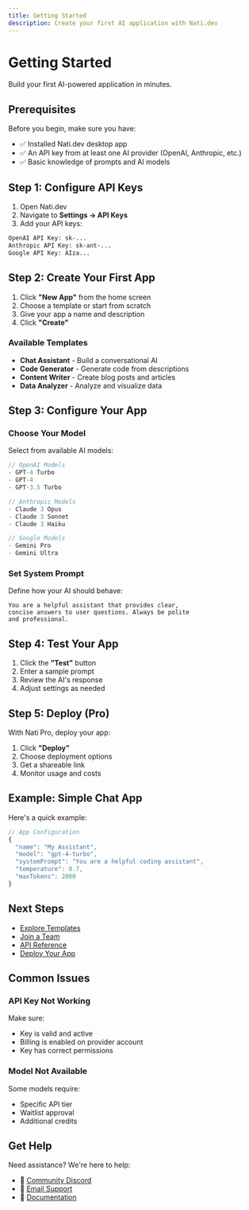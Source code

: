 ```yaml
---
title: Getting Started
description: Create your first AI application with Nati.dev
---
```


# Getting Started

Build your first AI-powered application in minutes.

## Prerequisites

Before you begin, make sure you have:

- ✅ Installed Nati.dev desktop app
- ✅ An API key from at least one AI provider (OpenAI, Anthropic, etc.)
- ✅ Basic knowledge of prompts and AI models

## Step 1: Configure API Keys

1. Open Nati.dev
2. Navigate to **Settings → API Keys**
3. Add your API keys:

```bash
OpenAI API Key: sk-...
Anthropic API Key: sk-ant-...
Google API Key: AIza...
```

## Step 2: Create Your First App

1. Click **"New App"** from the home screen
2. Choose a template or start from scratch
3. Give your app a name and description
4. Click **"Create"**

### Available Templates

- **Chat Assistant** - Build a conversational AI
- **Code Generator** - Generate code from descriptions
- **Content Writer** - Create blog posts and articles
- **Data Analyzer** - Analyze and visualize data

## Step 3: Configure Your App

### Choose Your Model

Select from available AI models:

```typescript
// OpenAI Models
- GPT-4 Turbo
- GPT-4
- GPT-3.5 Turbo

// Anthropic Models
- Claude 3 Opus
- Claude 3 Sonnet
- Claude 3 Haiku

// Google Models
- Gemini Pro
- Gemini Ultra
```

### Set System Prompt

Define how your AI should behave:

```
You are a helpful assistant that provides clear, 
concise answers to user questions. Always be polite 
and professional.
```

## Step 4: Test Your App

1. Click the **"Test"** button
2. Enter a sample prompt
3. Review the AI's response
4. Adjust settings as needed

## Step 5: Deploy (Pro)

With Nati Pro, deploy your app:

1. Click **"Deploy"**
2. Choose deployment options
3. Get a shareable link
4. Monitor usage and costs

## Example: Simple Chat App

Here's a quick example:

```typescript
// App Configuration
{
  "name": "My Assistant",
  "model": "gpt-4-turbo",
  "systemPrompt": "You are a helpful coding assistant",
  "temperature": 0.7,
  "maxTokens": 2000
}
```

## Next Steps

- [Explore Templates](/docs/templates)
- [Join a Team](/docs/teams)
- [API Reference](/docs/api-reference)
- [Deploy Your App](/docs/deployment)

## Common Issues

### API Key Not Working

Make sure:
- Key is valid and active
- Billing is enabled on provider account
- Key has correct permissions

### Model Not Available

Some models require:
- Specific API tier
- Waitlist approval
- Additional credits

## Get Help

Need assistance? We're here to help:

- 💬 [Community Discord](https://discord.gg/natidev)
- 📧 [Email Support](mailto:support@nati.dev)
- 📖 [Documentation](/docs)
